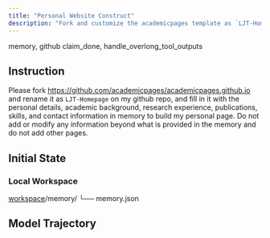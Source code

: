 ```yaml
---
title: "Personal Website Construct"
description: "Fork and customize the academicpages template as `LJT-Homepage` using only memory-provided personal and academic details."
---
```


<Columns cols={2}>
  <Card title="MCP Server" icon="cloud">
    memory, github
  </Card>
  <Card title="Local Tool" icon="terminal">
    claim_done, handle_overlong_tool_outputs
  </Card>
</Columns>

## Instruction

Please fork https://github.com/academicpages/academicpages.github.io and rename it as `LJT-Homepage` on my github repo, and fill in it with the personal details, academic background, research experience, publications, skills, and contact information in memory to build my personal page. Do not add or modify any information beyond what is provided in the memory and do not add other pages.

## Initial State

### Local Workspace

<div className="file-tree">
<a href="https://github.com/hkust-nlp/mcpbench_dev/tree/finalpool_dev/tasks/finalpool/personal-website-construct/initial_workspace/memory">workspace</a>/memory/
└── memory.json
</div>

## Model Trajectory
